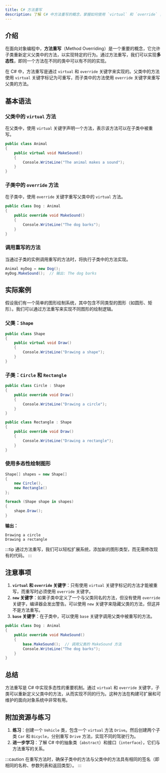 ```yaml
---
title: C# 方法重写
description: 了解 C# 中方法重写的概念，掌握如何使用 `virtual` 和 `override` 关键字实现多态性，并通过实际案例加深理解。
---
```


## 介绍

在面向对象编程中，**方法重写**（Method Overriding）是一个重要的概念，它允许子类重新定义父类中的方法，以实现特定的行为。通过方法重写，我们可以实现**多态性**，即同一个方法在不同的类中可以有不同的实现。

在 C# 中，方法重写是通过 `virtual` 和 `override` 关键字来实现的。父类中的方法使用 `virtual` 关键字标记为可重写，而子类中的方法使用 `override` 关键字来重写父类的方法。

## 基本语法

### 父类中的 `virtual` 方法

在父类中，使用 `virtual` 关键字声明一个方法，表示该方法可以在子类中被重写。

```csharp
public class Animal
{
    public virtual void MakeSound()
    {
        Console.WriteLine("The animal makes a sound");
    }
}
```

### 子类中的 `override` 方法

在子类中，使用 `override` 关键字重写父类中的 `virtual` 方法。

```csharp
public class Dog : Animal
{
    public override void MakeSound()
    {
        Console.WriteLine("The dog barks");
    }
}
```

### 调用重写的方法

当通过子类的实例调用重写的方法时，将执行子类中的方法实现。

```csharp
Animal myDog = new Dog();
myDog.MakeSound();  // 输出: The dog barks
```

## 实际案例

假设我们有一个简单的图形绘制系统，其中包含不同类型的图形（如圆形、矩形）。我们可以通过方法重写来实现不同图形的绘制逻辑。

### 父类：`Shape`

```csharp
public class Shape
{
    public virtual void Draw()
    {
        Console.WriteLine("Drawing a shape");
    }
}
```

### 子类：`Circle` 和 `Rectangle`

```csharp
public class Circle : Shape
{
    public override void Draw()
    {
        Console.WriteLine("Drawing a circle");
    }
}

public class Rectangle : Shape
{
    public override void Draw()
    {
        Console.WriteLine("Drawing a rectangle");
    }
}
```

### 使用多态性绘制图形

```csharp
Shape[] shapes = new Shape[]
{
    new Circle(),
    new Rectangle()
};

foreach (Shape shape in shapes)
{
    shape.Draw();
}
```

**输出：**

```
Drawing a circle
Drawing a rectangle
```

:::tip
通过方法重写，我们可以轻松扩展系统，添加新的图形类型，而无需修改现有的代码。
:::

## 注意事项

1. **`virtual` 和 `override` 关键字**：只有使用 `virtual` 关键字标记的方法才能被重写，而重写时必须使用 `override` 关键字。
2. **`new` 关键字**：如果子类中定义了一个与父类同名的方法，但没有使用 `override` 关键字，编译器会发出警告。可以使用 `new` 关键字来隐藏父类的方法，但这并不是方法重写。
3. **`base` 关键字**：在子类中，可以使用 `base` 关键字调用父类中被重写的方法。

```csharp
public class Dog : Animal
{
    public override void MakeSound()
    {
        base.MakeSound();  // 调用父类的 MakeSound 方法
        Console.WriteLine("The dog barks");
    }
}
```

## 总结

方法重写是 C# 中实现多态性的重要机制。通过 `virtual` 和 `override` 关键字，子类可以重新定义父类中的方法，从而实现不同的行为。这种方法在构建可扩展和可维护的面向对象系统中非常有用。

## 附加资源与练习

1. **练习**：创建一个 `Vehicle` 类，包含一个 `virtual` 方法 `Drive`。然后创建两个子类 `Car` 和 `Bicycle`，分别重写 `Drive` 方法，实现不同的驾驶行为。
2. **进一步学习**：了解 C# 中的抽象类（`abstract`）和接口（`interface`），它们与方法重写的关系。

:::caution
在重写方法时，确保子类中的方法与父类中的方法具有相同的签名（即相同的名称、参数列表和返回类型）。
:::